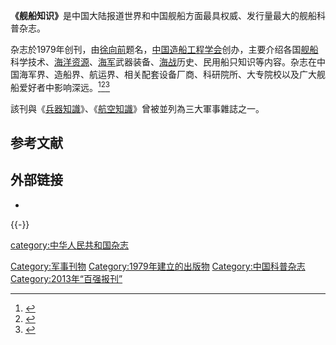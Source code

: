 {{Infobox magazine|name=舰船知识|image_file=舰船知识.202103.jpg|circulation_year=1979年起至今|based=[[北京市|北京市]]学院南路70号|创刊地区={{CHNML}}|publisher=舰船知识杂志社|company=主管：<br />[[中国船舶工业集团公司|中国船舶工业集团公司]]<br />主办：<br />[[中国造船工程学会|中国造船工程学会]]<br />中国船舶工业综合技术经济研究院|founder=中国造船工程学会|firstdate=1979年}}

'''《舰船知识》'''是中国大陆报道世界和中国舰船方面最具权威、发行量最大的舰船科普杂志。

杂志於1979年创刊，由[[徐向前|徐向前]]题名，[[中国造船工程学会|中国造船工程学会]]创办，主要介绍各国[[舰船|舰船]]科学技术、[[海洋资源|海洋资源]]、[[海军|海军]]武器装备、[[海战|海战]]历史、民用船只知识等内容。杂志在中国海军界、造船界、航运界、相关配套设备厂商、科研院所、大专院校以及广大舰船爱好者中影响深远。<ref>{{Cite web|title=舰船知识|url=http://jczs.news.sina.com.cn/nz/jczs/index.shtml|accessdate=2021-03-21|work=jczs.news.sina.com.cn|publisher=[[新浪网|新浪网]]军事|archive-date=2017-11-15|archive-url=https://web.archive.org/web/20171115121652/http://jczs.news.sina.com.cn/nz/jczs/index.shtml|dead-url=no}}</ref><ref>{{Cite web|title=《舰船知识》创刊号-1981年封面集锦|url=https://news.163.com/12/0208/11/7PO3U8LR00014JB5.html|accessdate=2021-03-21|date=2012-02-08|last=网易|work=news.163.com}}</ref><ref>{{Cite web|title=《舰船知识》2015年第8期 - 中国军网|url=http://www.81.cn/bqtd/2015-10/28/content_6814895.htm|accessdate=2021-03-21|work=www.81.cn|archive-date=2020-01-27|archive-url=https://web.archive.org/web/20200127224339/http://www.81.cn/bqtd/2015-10/28/content_6814895.htm|dead-url=no}}</ref>

該刊與《[[兵器知識|兵器知識]]》、《[[航空知識|航空知識]]》曾被並列為三大軍事雜誌之一。

== 参考文献 ==
{{Reflist}}

== 外部链接 ==
* {{Sinaweibo|2073915493}}

{{-}}
{{全国百强报刊|2013}}

[[category:中华人民共和国杂志|category:中华人民共和国杂志]]
[[Category:军事刊物|Category:军事刊物]]
[[Category:1979年建立的出版物|Category:1979年建立的出版物]]
[[Category:中国科普杂志|Category:中国科普杂志]]
[[Category:2013年“百强报刊”|Category:2013年“百强报刊”]]
